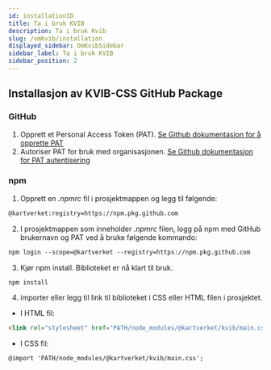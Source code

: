 ```yaml
---
id: installationID
title: Ta i bruk KVIB
description: Ta i bruk Kvib
slug: /omKvib/installation
displayed_sidebar: OmKvibSidebar
sidebar_label: Ta i bruk KVIB
sidebar_position: 2
---
```

## Installasjon av KVIB-CSS GitHub Package

### GitHub
1. Opprett et Personal Access Token (PAT).
[Se Github dokumentasjon for å opprette PAT](https://docs.github.com/en/authentication/keeping-your-account-and-data-secure/creating-a-personal-access-token)
2. Autoriser PAT for bruk med organisasjonen. [Se Github dokumentasjon for PAT autentisering](https://docs.github.com/en/enterprise-cloud@latest/authentication/authenticating-with-saml-single-sign-on/authorizing-a-personal-access-token-for-use-with-saml-single-sign-on)

### npm
1. Opprett en _.npmrc_ fil i prosjektmappen og legg til følgende:

```markdown
@kartverket:registry=https://npm.pkg.github.com
```

2. I prosjektmappen som inneholder _.npmrc_ filen, logg på npm med GitHub brukernavn og PAT ved å bruke følgende kommando:

```markdown
npm login --scope=@kartverket --registry=https://npm.pkg.github.com
```

3. Kjør npm install. Biblioteket er nå klart til bruk.

```markdown
npm install
```

4. importer eller legg til link til biblioteket i CSS eller HTML filen i prosjektet.

- I HTML fil:

```markdown
<link rel="stylesheet" href="PATH/node_modules/@kartverket/kvib/main.css">
```

- I CSS fil:

```markdown
@import 'PATH/node_modules/@kartverket/kvib/main.css';
```